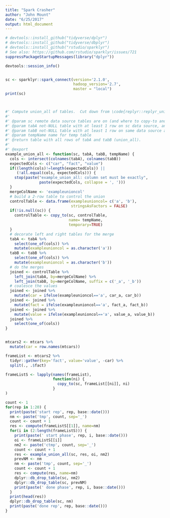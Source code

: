 ```yaml
---
title: "Spark Crasher"
author: "John Mount"
date: "6/25/2017"
output: html_document
---
```


```r
# devtools::install_github("tidyverse/dplyr")
# devtools::install_github("tidyverse/dbplyr")
# devtools::install_github("rstudio/sparklyr")
# See also: https://github.com/rstudio/sparklyr/issues/721
suppressPackageStartupMessages(library("dplyr"))

devtools::session_info()


sc <- sparklyr::spark_connect(version='2.1.0',
                              hadoop_version='2.7',
                              master = "local")
print(sc)



#' Compute union_all of tables.  Cut down from \code{replyr::replyr_union_all()} for debugging.
#'
#' @param sc remote data source tables are on (and where to copy-to and work), NULL for local tables.
#' @param tabA not-NULL table with at least 1 row on sc data source, and columns \code{c("car", "fact", "value")}.
#' @param tabB not-NULL table with at least 1 row on same data source as tabA and columns \code{c("car", "fact", "value")}.
#' @param tempName name for temp table
#' @return table with all rows of tabA and tabB (union_all).
#'
#' @export
example_union_all <- function(sc, tabA, tabB, tempName) {
  cols <- intersect(colnames(tabA), colnames(tabB))
  expectedCols <- c("car", "fact", "value")
  if((length(cols)!=length(expectedCols)) ||
     (!all.equal(cols, expectedCols))) {
    stop(paste("example_union_all: column set must be exactly",
               paste(expectedCols, collapse = ', ')))
  }
  mergeColName <- 'exampleunioncol'
  # build a 2-row table to control the union
  controlTable <- data.frame(exampleunioncol= c('a', 'b'),
                             stringsAsFactors = FALSE)
  if(!is.null(sc)) {
    controlTable <- copy_to(sc, controlTable,
                            name= tempName,
                            temporary=TRUE)
  }
  # decorate left and right tables for the merge
  tabA <- tabA %>%
    select(one_of(cols)) %>%
    mutate(exampleunioncol = as.character('a'))
  tabB <- tabB %>%
    select(one_of(cols)) %>%
    mutate(exampleunioncol = as.character('b'))
  # do the merges
  joined <- controlTable %>%
    left_join(tabA, by=mergeColName) %>%
    left_join(tabB, by=mergeColName, suffix = c('_a', '_b'))
  # coalesce the values
  joined <- joined %>%
    mutate(car = ifelse(exampleunioncol=='a', car_a, car_b))
  joined <- joined %>%
    mutate(fact = ifelse(exampleunioncol=='a', fact_a, fact_b))
  joined <- joined %>%
    mutate(value = ifelse(exampleunioncol=='a', value_a, value_b))
  joined %>%
    select(one_of(cols))
}


mtcars2 <- mtcars %>%
  mutate(car = row.names(mtcars))

frameList <- mtcars2 %>%
  tidyr::gather(key='fact', value='value', -car) %>%
  split(., .$fact)

frameListS <- lapply(names(frameList),
                     function(ni) {
                       copy_to(sc, frameList[[ni]], ni)
                     }
)

count <- 1
for(rep in 1:20) {
  print(paste('start rep', rep, base::date()))
  nm <- paste('tmp', count, sep='_')
  count <- count + 1
  res <- compute(frameListS[[1]], name=nm)
  for(i in (2:length(frameListS))) {
    print(paste(' start phase', rep, i, base::date()))
    oi <- frameListS[[i]]
    nm2 <- paste('ctmp', count, sep='_')
    count <- count + 1
    res <- example_union_all(sc, res, oi, nm2)
    prevNM <- nm
    nm <- paste('tmp', count, sep='_')
    count <- count + 1
    res <- compute(res, name=nm)
    dplyr::db_drop_table(sc, nm2)
    dplyr::db_drop_table(sc, prevNM)
    print(paste(' done phase', rep, i, base::date()))
  }
  print(head(res))
  dplyr::db_drop_table(sc, nm)
  print(paste('done rep', rep, base::date()))
}
```
